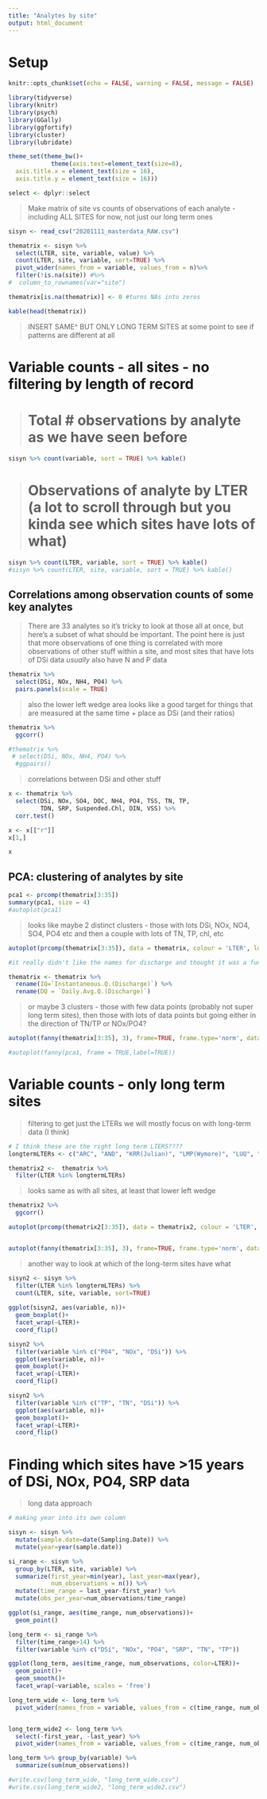 ```yaml
---
title: "Analytes by site"
output: html_document
---
```


# Setup

```r

knitr::opts_chunk$set(echo = FALSE, warning = FALSE, message = FALSE)

library(tidyverse)
library(knitr)
library(psych)
library(GGally)
library(ggfortify)
library(cluster)
library(lubridate)

theme_set(theme_bw()+
            theme(axis.text=element_text(size=8),
  axis.title.x = element_text(size = 16),
  axis.title.y = element_text(size = 16)))

select <- dplyr::select
```


> Make matrix of site vs counts of observations of each analyte - including ALL SITES for now, not just our long term ones

```r

sisyn <- read_csv("20201111_masterdata_RAW.csv")

thematrix <- sisyn %>%
  select(LTER, site, variable, value) %>%
  count(LTER, site, variable, sort=TRUE) %>% 
  pivot_wider(names_from = variable, values_from = n)%>% 
  filter(!is.na(site)) #%>% 
#  column_to_rownames(var="site")

thematrix[is.na(thematrix)] <- 0 #turns NAs into zeros

kable(head(thematrix))

```

>INSERT SAME^ BUT ONLY LONG TERM SITES at some point to see if patterns are different at all

# Variable counts - all sites - no filtering by length of record

> # Total # observations by analyte as we have seen before

```r
sisyn %>% count(variable, sort = TRUE) %>% kable()
```

> # Observations of analyte by LTER (a lot to scroll through but you kinda see which sites have lots of what)

```r
sisyn %>% count(LTER, variable, sort = TRUE) %>% kable()
#sisyn %>% count(LTER, site, variable, sort = TRUE) %>% kable()

```

## Correlations among observation counts of some key analytes

> There are 33 analytes so it's tricky to look at those all at once, but here's a subset of what should be important. The point here is just that more observations of one thing is correlated with more observations of other stuff within a site, and most sites that have lots of DSi data *usually* also have N and P data

```r
thematrix %>% 
  select(DSi, NOx, NH4, PO4) %>% 
  pairs.panels(scale = TRUE)
```

> also the lower left wedge area looks like a good target for things that are measured at the same time + place as DSi (and their ratios)

```r
thematrix %>% 
  ggcorr()

#thematrix %>% 
 # select(DSi, NOx, NH4, PO4) %>% 
  #ggpairs()
```

> correlations between DSi and other stuff

```r
x <- thematrix %>% 
  select(DSi, NOx, SO4, DOC, NH4, PO4, TSS, TN, TP,
         TDN, SRP, Suspended.Chl, DIN, VSS) %>% 
  corr.test()

x <- x[["r"]]
x[1,]

x

```


## PCA: clustering of analytes by site

```r
pca1 <- prcomp(thematrix[3:35])
summary(pca1, size = 4)
#autoplot(pca1)
```

> looks like maybe 2 distinct clusters - those with lots DSi, NOx, NO4, SO4, PO4 etc and then a couple with lots of TN, TP, chl, etc

```r
autoplot(prcomp(thematrix[3:35]), data = thematrix, colour = 'LTER', loadings=TRUE, loadings.label=TRUE, size = 4)

#it really didn't like the names for discharge and thought it was a function

thematrix <- thematrix %>% 
  rename(IQ=`Instantaneous.Q.(Discharge)`) %>% 
  rename(DQ = `Daily.Avg.Q.(Discharge)`)
```

> or maybe 3 clusters - those with few data points (probably not super long term sites), then those with lots of data points but going either in the direction of TN/TP or NOx/PO4?

```r
autoplot(fanny(thematrix[3:35], 3), frame=TRUE, frame.type='norm', data = thematrix, size = 4)

#autoplot(fanny(pca1, frame = TRUE,label=TRUE))

```


# Variable counts - only long term sites

> filtering to get just the LTERs we will mostly focus on with long-term data (I think)

```r

# I think these are the right long term LTERS????
longtermLTERs <- c("ARC", "AND", "KRR(Julian)", "LMP(Wymore)", "LUQ", "MCM", "NWT", "Sagehen(Sullivan)", "UMR(Jankowski)")

thematrix2 <-  thematrix %>%
  filter(LTER %in% longtermLTERs)

```

> looks same as with all sites, at least that lower left wedge

```r
thematrix2 %>% 
  ggcorr()
```


```r

autoplot(prcomp(thematrix2[3:35]), data = thematrix2, colour = 'LTER', loadings=TRUE, loadings.label=TRUE, size = 4)


autoplot(fanny(thematrix[3:35], 3), frame=TRUE, frame.type='norm', data = thematrix, size = 4)
```

> another way to look at which of the long-term sites have what

```r

sisyn2 <- sisyn %>% 
  filter(LTER %in% longtermLTERs) %>% 
  count(LTER, site, variable, sort=TRUE)
  
ggplot(sisyn2, aes(variable, n))+
  geom_boxplot()+
  facet_wrap(~LTER)+
  coord_flip()

sisyn2 %>% 
  filter(variable %in% c("PO4", "NOx", "DSi")) %>% 
  ggplot(aes(variable, n))+
  geom_boxplot()+
  facet_wrap(~LTER)+
  coord_flip()

sisyn2 %>% 
  filter(variable %in% c("TP", "TN", "DSi")) %>% 
  ggplot(aes(variable, n))+
  geom_boxplot()+
  facet_wrap(~LTER)+
  coord_flip()


```


# Finding which sites have >15 years of DSi, NOx, PO4, SRP data


> long data approach

```r
# making year into its own column

sisyn <- sisyn %>% 
  mutate(sample.date=date(Sampling.Date)) %>%  
  mutate(year=year(sample.date))

si_range <- sisyn %>%
  group_by(LTER, site, variable) %>% 
  summarize(first_year=min(year), last_year=max(year),
            num_observations = n()) %>% 
  mutate(time_range = last_year-first_year) %>% 
  mutate(obs_per_year=num_observations/time_range)

ggplot(si_range, aes(time_range, num_observations))+
  geom_point()

long_term <- si_range %>% 
  filter(time_range>14) %>% 
  filter(variable %in% c("DSi", "NOx", "PO4", "SRP", "TN", "TP"))

ggplot(long_term, aes(time_range, num_observations, color=LTER))+
  geom_point()+
  geom_smooth()+
  facet_wrap(~variable, scales = 'free')

long_term_wide <- long_term %>% 
  pivot_wider(names_from = variable, values_from = c(time_range, num_observations, obs_per_year))


long_term_wide2 <- long_term %>%
  select(-first_year, -last_year) %>% 
  pivot_wider(names_from = variable, values_from = c(time_range, num_observations, obs_per_year))

long_term %>% group_by(variable) %>% 
  summarize(sum(num_observations))

#write.csv(long_term_wide, "long_term_wide.csv")
#write.csv(long_term_wide2, "long_term_wide2.csv")


```


```r
```


```r
```


```r
```



